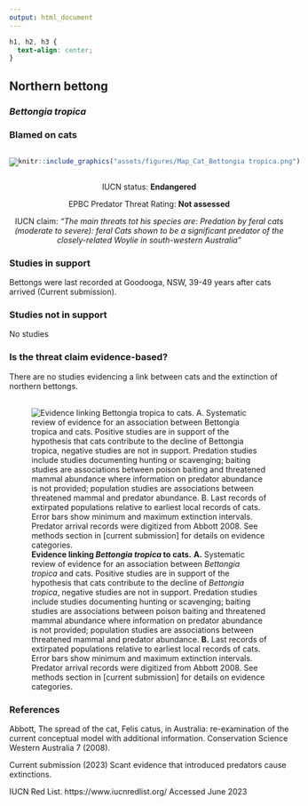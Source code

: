 ```yaml
---
output: html_document
---
```

```css
h1, h2, h3 {
  text-align: center;
}
```

## **Northern bettong**
### *Bettongia tropica*
### Blamed on cats

:::: {style="display: flex;"}

[![](assets/photos/Bettongia tropica.png)](https://www.inaturalist.org/photos/118634838?size=original)

::: {}

:::

::: {}
  ```r
  knitr::include_graphics("assets/figures/Map_Cat_Bettongia tropica.png")
  ```
:::

::::
<center>
IUCN status: **Endangered**

EPBC Predator Threat Rating: **Not assessed**

IUCN claim: *"The main threats tot his species are: Predation by feral cats (moderate to severe): feral Cats shown to be a significant predator of the closely-related Woylie in south-western Australia"*

</center>

### Studies in support

Bettongs were last recorded at Goodooga, NSW, 39-49 years after cats arrived (Current submission).

### Studies not in support

No studies

### Is the threat claim evidence-based?

There are no studies evidencing a link between cats and the extinction of northern bettongs.
<br>
<br>

![**Evidence linking *Bettongia tropica* to cats.** **A.** Systematic review of evidence for an association between *Bettongia tropica* and cats. Positive studies are in support of the hypothesis that cats contribute to the decline of *Bettongia tropica*, negative studies are not in support. Predation studies include studies documenting hunting or scavenging; baiting studies are associations between poison baiting and threatened mammal abundance where information on predator abundance is not provided; population studies are associations between threatened mammal and predator abundance. **B.** Last records of extirpated populations relative to earliest local records of cats. Error bars show minimum and maximum extinction intervals. Predator arrival records were digitized from Abbott 2008. See methods section in [current submission] for details on evidence categories.](assets/figures/Main_Evidence_Cat_Bettongia tropica.png)

### References





Abbott, The spread of the cat, Felis catus, in Australia: re-examination of the current conceptual model with additional information. Conservation Science Western Australia 7 (2008).

Current submission (2023) Scant evidence that introduced predators cause extinctions.

IUCN Red List. https://www.iucnredlist.org/ Accessed June 2023

